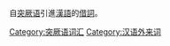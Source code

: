 自[[突厥语|突厥语]]引進[[漢語|漢語]]的[[借詞|借詞]]。

[[Category:突厥语词汇|Category:突厥语词汇]]
[[Category:汉语外来词|Category:汉语外来词]]